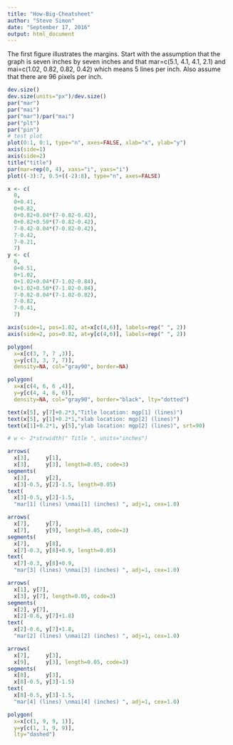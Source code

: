 ```yaml
---
title: "How-Big-Cheatsheet"
author: "Steve Simon"
date: "September 17, 2016"
output: html_document
---
```


The first figure illustrates the margins. Start with the assumption that the graph is seven inches by seven inches and that mar=c(5.1, 4.1, 4.1, 2.1) and mai=c(1.02, 0.82, 0.82, 0.42)
which means 5 lines per inch. Also assume that there are 96 pixels per inch.

```r
dev.size()
dev.size(units="px")/dev.size()
par("mar")
par("mai")
par("mar")/par("mai")
par("plt")
par("pin")
# test plot
plot(0:1, 0:1, type="n", axes=FALSE, xlab="x", ylab="y")
axis(side=1)
axis(side=2)
title("title")
par(mar=rep(0, 4), xaxs="i", yaxs="i")
plot((-3):7, 0.5+((-2):8), type="n", axes=FALSE)

x <- c(
  0,
  0+0.41,
  0+0.82,
  0+0.82+0.04*(7-0.82-0.42),
  0+0.82+0.50*(7-0.82-0.42),
  7-0.42-0.04*(7-0.82-0.42),
  7-0.42,
  7-0.21,
  7)
y <- c(
  0,
  0+0.51,
  0+1.02,
  0+1.02+0.04*(7-1.02-0.84),
  0+1.02+0.50*(7-1.02-0.84),
  7-0.82-0.04*(7-1.02-0.82),
  7-0.82,
  7-0.41,
  7)

axis(side=1, pos=1.02, at=x[c(4,6)], labels=rep(" ", 2)) 
axis(side=2, pos=0.82, at=y[c(4,6)], labels=rep(" ", 2)) 

polygon(
  x=x[c(3, 7, 7 ,3)],
  y=y[c(3, 3, 7, 7)],
  density=NA, col="gray90", border=NA)

polygon(
  x=x[c(4, 6, 6 ,4)],
  y=y[c(4, 4, 6, 6)],
  density=NA, col="gray90", border="black", lty="dotted")

text(x[5], y[7]+0.2*3,"Title location: mgp[1] (lines)")
text(x[5], y[1]+0.2*1,"xlab location: mgp[2] (lines)")
text(x[1]+0.2*1, y[5],"ylab location: mgp[2] (lines)", srt=90)

# w <- 2*strwidth(" Title ", units="inches")

arrows(
  x[3],     y[1],
  x[3],     y[3], length=0.05, code=3)
segments(
  x[3],     y[2],
  x[3]-0.5, y[2]-1.5, length=0.05)
text(
  x[3]-0.5, y[2]-1.5, 
  "mar[1] (lines) \nmai[1] (inches) ", adj=1, cex=1.0)

arrows(
  x[7],     y[7],
  x[7],     y[9], length=0.05, code=3)
segments(
  x[7],     y[8],
  x[7]-0.3, y[8]+0.9, length=0.05)
text(
  x[7]-0.3, y[8]+0.9, 
  "mar[3] (lines) \nmai[3] (inches) ", adj=1, cex=1.0)

arrows(
  x[1], y[7],
  x[3], y[7], length=0.05, code=3)
segments(
  x[2], y[7],
  x[2]-0.6, y[7]+1.8)
text(
  x[2]-0.6, y[7]+1.8,
  "mar[2] (lines) \nmai[2] (inches) ", adj=1, cex=1.0)

arrows(
  x[7],     y[3],
  x[9],     y[3], length=0.05, code=3)
segments(
  x[8],     y[3],
  x[8]-0.5, y[3]-1.5)
text(
  x[8]-0.5, y[3]-1.5,
  "mar[4] (lines) \nmai[4] (inches) ", adj=1, cex=1.0)

polygon(
  x=x[c(1, 9, 9, 1)],
  y=y[c(1, 1, 9, 9)],
  lty="dashed")
```
